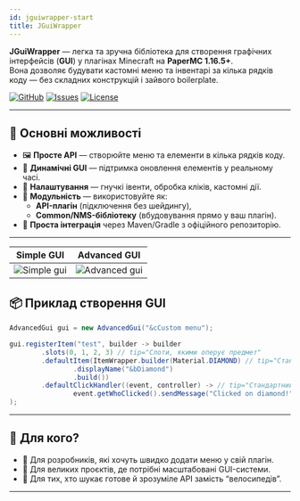 ```yaml
---
id: jguiwrapper-start
title: JGuiWrapper
---
```



**JGuiWrapper** — легка та зручна бібліотека для створення графічних інтерфейсів (**GUI**) у плагінах Minecraft на **PaperMC 1.16.5+**.  
Вона дозволяє будувати кастомні меню та інвентарі за кілька рядків коду — без складних конструкцій і зайвого boilerplate.

[![GitHub](https://img.shields.io/badge/GitHub-Repo-blue?logo=github&style=for-the-badge)](https://github.com/Jodexx/JGuiWrapper)
[![Issues](https://img.shields.io/github/issues/Jodexx/JGuiWrapper?style=for-the-badge)](https://github.com/Jodexx/JGuiWrapper/issues)
[![License](https://img.shields.io/github/license/Jodexx/JGuiWrapper?style=for-the-badge)](https://github.com/Jodexx/JGuiWrapper/blob/master/LICENSE)

---

## 🔑 Основні можливості

- 🖼️ **Просте API** — створюйте меню та елементи в кілька рядків коду.  
- 🔄 **Динамічні GUI** — підтримка оновлення елементів у реальному часі.  
- 🎨 **Налаштування** — гнучкі івенти, обробка кліків, кастомні дії.  
- 🧩 **Модульність** — використовуйте як:
  - **API-плагін** (підключення без шейдингу),
  - **Common/NMS-бібліотеку** (вбудовування прямо у ваш плагін).  
- 🚀 **Проста інтеграція** через Maven/Gradle з офіційного репозиторію.  

---

| Simple GUI | Advanced GUI |
|------------|--------------|
| ![Simple gui](/gif/simple_gui.gif) | ![Advanced gui](/gif/advanced_gui.gif) |

## 📦 Приклад створення GUI
```java
AdvancedGui gui = new AdvancedGui("&cCustom menu");

gui.registerItem("test", builder -> builder
        .slots(0, 1, 2, 3) // tip="Слоти, якими оперує предмет"
        .defaultItem(ItemWrapper.builder(Material.DIAMOND) // tip="Стандартний предмет для усіх слотів"
                .displayName("&bDiamond")
                .build())
        .defaultClickHandler((event, controller) -> // tip="Стандартний обробник кліків для усіх слотів"
                event.getWhoClicked().sendMessage("Clicked on diamond!"))
);
```

---

## 👥 Для кого?

* 🔹 Для розробників, які хочуть швидко додати меню у свій плагін.
* 🔹 Для великих проєктів, де потрібні масштабовані GUI-системи.
* 🔹 Для тих, хто шукає готове й зрозуміле API замість “велосипедів”.

---